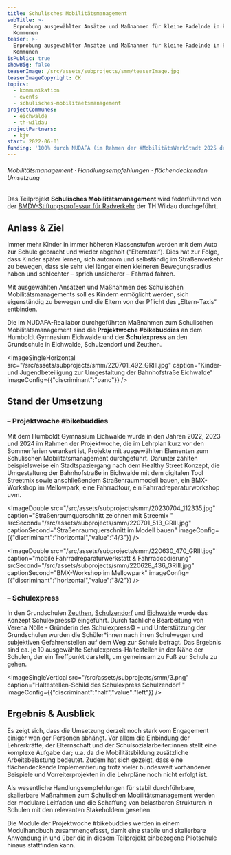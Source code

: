 ```yaml
---
title: Schulisches Mobilitätsmanagement
subTitle: >-
  Erprobung ausgewählter Ansätze und Maßnahmen für kleine Radelnde in kleinen
  Kommunen
teaser: >-
  Erprobung ausgewählter Ansätze und Maßnahmen für kleine Radelnde in kleinen
  Kommunen
isPublic: true
showBig: false
teaserImage: /src/assets/subprojects/smm/teaserImage.jpg
teaserImageCopyright: CK
topics:
  - kommunikation
  - events
  - schulisches-mobilitaetsmanagement
projectCommunes:
  - eichwalde
  - th-wildau
projectPartners:
  - kjv
start: 2022-06-01
funding: '100% durch NUDAFA (im Rahmen der #MobilitätsWerkStadt 2025 des BMBF)'
---
```

###### Mobilitätsmanagement · Handlungsempfehlungen · flächendeckenden Umsetzung

Das Teilprojekt **Schulisches Mobilitätsmanagement** wird federführend von der [BMDV-Stiftungsprofessur für Radverkehr](https://www.th-wildau.de/index.php?id=28606) der TH Wildau durchgeführt.&#x20;

## Anlass & Ziel

Immer mehr Kinder in immer höheren Klassenstufen werden mit dem Auto zur Schule gebracht und wieder abgeholt (“Elterntaxi”). Dies hat zur Folge, dass Kinder später lernen, sich autonom und selbständig im Straßenverkehr zu bewegen, dass sie sehr viel länger einen kleineren Bewegungsradius haben und schlechter – sprich unsicherer – Fahrrad fahren.

Mit ausgewählten Ansätzen und Maßnahmen des Schulischen Mobilitätsmanagements soll es Kindern ermöglicht werden, sich eigenständig zu bewegen und die Eltern von der Pflicht des „Eltern-Taxis“ entbinden.

Die im NUDAFA-Reallabor durchgeführten Maßnahmen zum Schulischen Mobilitätsmanagement sind die **Projektwoche #bikebuddies** an dem Humboldt Gymnasium Eichwalde und der **Schulexpress** an den Grundschule in Eichwalde, Schulzendorf und Zeuthen.&#x20;

<ImageSingleHorizontal src="/src/assets/subprojects/smm/220701_492_GRIII.jpg" caption="Kinder- und Jugendbeteiligung zur Umgestaltung der Bahnhofstraße Eichwalde" imageConfig={{"discriminant":"pano"}} />

## Stand der Umsetzung

### – **Projektwoche #bikebuddies**

Mit dem Humboldt Gymnasium Eichwalde wurde in den Jahren 2022, 2023 und 2024 im Rahmen der Projektwoche, die im Lehrplan kurz vor den Sommerferien verankert ist, Projekte mit ausgewählten Elementen zum Schulischen Mobilitätsmanagement durchgeführt. Darunter zählten beispielsweise ein Stadtspaziergang nach dem Healthy Street Konzept, die Umgestaltung der Bahnhofstraße in Eichwalde mit dem digitalen Tool Streetmix sowie anschließendem Straßenraummodell bauen, ein BMX-Workshop im Mellowpark, eine Fahrradtour, ein Fahrradreparaturworkshop uvm.&#x20;

<ImageDouble src="/src/assets/subprojects/smm/20230704_112335.jpg" caption="Straßenraumquerschnitt zeichnen mit Streemix " srcSecond="/src/assets/subprojects/smm/220701_513_GRIII.jpg" captionSecond="Straßenraumquerschnitt im Modell bauen" imageConfig={{"discriminant":"horizontal","value":"4/3"}} />

<ImageDouble src="/src/assets/subprojects/smm/220630_470_GRIII.jpg" caption="mobile Fahrradreparaturwerkstatt & Fahrradcodierung" srcSecond="/src/assets/subprojects/smm/220628_436_GRIII.jpg" captionSecond="BMX-Workshop im Mellowpark" imageConfig={{"discriminant":"horizontal","value":"3/2"}} />

### – Schulexpress

In den Grundschulen [Zeuthen](https://www.gsaw-zeuthen.eu/), [Schulzendorf](https://www.grundschuleschulzendorf.de/) und [Eichwalde](http://www.grundschule-eichwalde.de/) wurde das Konzept Schulexpress© eingeführt. Durch fachliche Bearbeitung von Verena Nölle - Gründerin des Schulexpress© - und Unterstützung der Grundschulen wurden die Schüler\*innen nach ihren Schulwegen und subjektiven Gefahrenstellen auf dem Weg zur Schule befragt. Das Ergebnis sind ca. je 10 ausgewählte Schulexpress-Haltestellen in der Nähe der Schulen, der ein Treffpunkt darstellt, um gemeinsam zu Fuß zur Schule zu gehen.

<ImageSingleVertical src="/src/assets/subprojects/smm/3.png" caption="Haltestellen-Schild des Schulexpress Schulzendorf " imageConfig={{"discriminant":"half","value":"left"}} />

## Ergebnis & Ausblick

Es zeigt sich, dass die Umsetzung derzeit noch stark vom Engagement einiger weniger Personen abhängt. Vor allem die Einbindung der Lehrerkräfte, der Elternschaft und der Schulsozialarbeiter:innen stellt eine komplexe Aufgabe dar; u.a. da die Mobilitätsbildung zusätzliche Arbeitsbelastung bedeutet. Zudem hat sich gezeigt, dass eine flächendeckende Implementierung trotz vieler bundesweit vorhandener Beispiele und Vorreiterprojekten in die Lehrpläne noch nicht erfolgt ist.

Als wesentliche Handlungsempfehlungen für stabil durchführbare, skalierbare Maßnahmen zum Schulischen Mobilitätsmanagement werden der modulare Leitfaden und die Schaffung von belastbaren Strukturen in Schulen mit den relevanten Stakeholdern gesehen.

Die Module der Projektwoche #bikebuddies werden in einem Modulhandbuch zusammengefasst, damit eine stabile und skalierbare Anwendung in und über die in diesem Teilprojekt einbezogene Pilotschule hinaus stattfinden kann.
